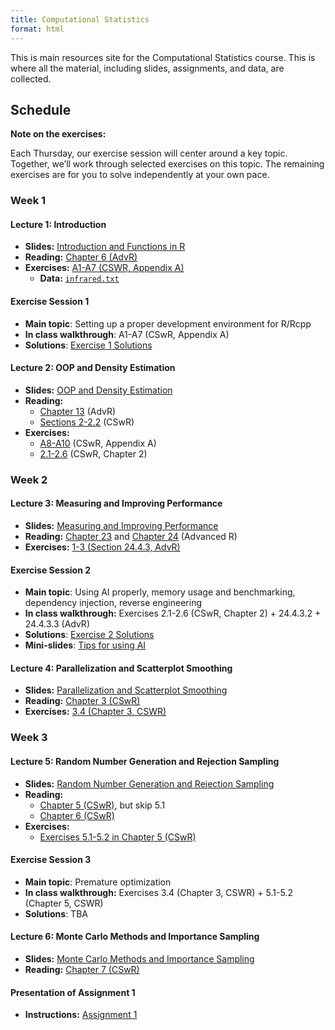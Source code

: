 ```yaml
---
title: Computational Statistics
format: html
---
```


This is main resources site for the Computational Statistics course. This is
where all the material, including slides, assignments, and data, are collected.

## Schedule

**Note on the exercises:**

Each Thursday, our exercise session will center around a key topic. Together,
we’ll work through selected exercises on this topic. The remaining exercises are
for you to solve independently at your own pace.

### Week 1

#### Lecture 1: Introduction

- **Slides:** [Introduction and Functions in R](slides/lecture1.pdf)
- **Reading:** [Chapter 6 (AdvR)](https://adv-r.hadley.nz/functions.html)
- **Exercises:** [A1-A7 (CSWR, Appendix
  A)](https://cswr.nrhstat.org/app-r#app-ex)
  - **Data:** [`infrared.txt`](data/infrared.txt)

#### Exercise Session 1

- **Main topic**: Setting up a proper development environment for R/Rcpp
- **In class walkthrough**: A1-A7 (CSwR, Appendix A)
- **Solutions**: [Exercise 1 Solutions](exercises/U1.qmd)

#### Lecture 2: OOP and Density Estimation

- **Slides:** [OOP and Density Estimation](slides/lecture2.pdf)
- **Reading:**
  - [Chapter 13](https://adv-r.hadley.nz/s3.html) (AdvR)
  - [Sections 2-2.2](https://cswr.nrhstat.org/density.html) (CSwR)
- **Exercises:**
  - [A8-A10](https://cswr.nrhstat.org/app-r#app-ex) (CSwR, Appendix A)
  - [2.1-2.6](https://cswr.nrhstat.org/density#density:ex) (CSwR, Chapter 2)

### Week 2

#### Lecture 3: Measuring and Improving Performance

- **Slides:** [Measuring and Improving Performance](slides/lecture3.pdf)
- **Reading:** [Chapter 23](https://adv-r.hadley.nz/perf-measure.html) and
  [Chapter 24](https://adv-r.hadley.nz/perf-improve.html) (Advanced R)
- **Exercises:** [1-3 (Section 24.4.3,
  AdvR)](https://adv-r.hadley.nz/perf-improve.html#exercises-71)

#### Exercise Session 2

- **Main topic**: Using AI properly, memory usage and benchmarking, dependency
  injection, reverse engineering
- **In class walkthrough:** Exercises 2.1-2.6 (CSwR, Chapter 2) + 24.4.3.2 +
  24.4.3.3 (AdvR)
- **Solutions**: [Exercise 2 Solutions](exercises/U2.qmd)
- **Mini-slides**: [Tips for using AI](slides/llm_use.pdf)

#### Lecture 4: Parallelization and Scatterplot Smoothing

- **Slides:** [Parallelization and Scatterplot Smoothing](slides/lecture4.pdf)
- **Reading:** [Chapter 3 (CSwR)](https://cswr.nrhstat.org/bivariate.html)
- **Exercises:** [3.4 (Chapter 3,
  CSWR)](https://cswr.nrhstat.org/bivariate#bivariate:ex)

### Week 3

#### Lecture 5: Random Number Generation and Rejection Sampling

- **Slides:** [Random Number Generation and Rejection
  Sampling](slides/lecture5.pdf)
- **Reading:**
  - [Chapter 5 (CSwR)](https://cswr.nrhstat.org/random-number-generation), but
    skip 5.1
  - [Chapter 6 (CSwR)](https://cswr.nrhstat.org/reject-samp)
- **Exercises:**
  - [Exercises 5.1-5.2 in Chapter 5
    (CSwR)](https://cswr.nrhstat.org/random-number-generation#univariate:ex)

#### Exercise Session 3

- **Main topic**: Premature optimization
- **In class walkthrough:** Exercises 3.4 (Chapter 3, CSWR) + 5.1-5.2 (Chapter 5, CSWR)
- **Solutions**: TBA

#### Lecture 6: Monte Carlo Methods and Importance Sampling

- **Slides:** [Monte Carlo Methods and Importance Sampling](slides/lecture6.pdf)
- **Reading:** [Chapter 7 (CSwR)](https://cswr.nrhstat.org/mci)

#### Presentation of Assignment 1

- **Instructions:** [Assignment 1](assignments/assignment1.html)

<!-- ### Week 4 -->
<!---->
<!-- #### Lecture 7: Optimization -->
<!---->
<!-- - **Slides:** [Optimization](slides/lecture7.pdf) -->
<!-- - **Reading:** -->
<!--   - [Chapter 8 (CSwR)](https://cswr.nrhstat.org/likelihood-and-optimization) -->
<!--   - [Chapter 9 (CSwR)](https://cswr.nrhstat.org/numopt) -->
<!---->
<!-- #### Lecture 8: Testing and Debugging -->
<!---->
<!-- - **Slides:** [Testing and Debugging](slides/lecture8.pdf) -->
<!-- - **Reading:** -->
<!--   [Chapter 22 (AdvR)](https://adv-r.hadley.nz/debugging.html#debugging) -->
<!---->
<!-- #### Presentation of Assignment 2 -->
<!---->
<!-- - **Instructions:** [Assignment 2](assignments/assignment2.html) -->
<!---->
<!-- ### Week 5 -->
<!---->
<!-- #### Lecture 9: Likelihood Optimization -->
<!---->
<!-- - **Slides:** [Likelihood Optimization](slides/lecture9.pdf) -->
<!-- - **Reading:** -->
<!---->
<!-- #### Lecture 10: The EM Algorithm -->
<!---->
<!-- - **Slides:** [The EM Algorithm](slides/lecture10.pdf) -->
<!-- - **Reading:** [Chapter 10 (CSwR)](https://cswr.nrhstat.org/em) -->
<!---->
<!-- ### Week 6 -->
<!---->
<!-- #### Lecture 11: Rcpp -->
<!---->
<!-- Prior to this lecture, you should have Rcpp installed. You can follow the -->
<!-- instructions in -->
<!-- [Rcpp for Everyone](https://teuder.github.io/rcpp4everyone_en/020_install.html#install-rcpp) -->
<!-- to get started. -->
<!---->
<!-- - **Slides:** [Rcpp](slides/lecture11.pdf) -->
<!-- - **Reading:** [Chapter 25 (AdvR)](https://adv-r.hadley.nz/rcpp.html#rcpp) -->
<!-- - **Exercises:** -->
<!--   - [1 and 2 from 25.2.6 (AdvR)](https://adv-r.hadley.nz/rcpp.html#exercise-started) -->
<!--   - [1 and 2 from 25.4.5 (AdvR)](https://adv-r.hadley.nz/rcpp.html#exercises-73) -->
<!--   - If you have time over, try the -->
<!--     [exercises in 25.5.7 (AdvR)](https://adv-r.hadley.nz/rcpp.html#exercises-74) -->
<!--     too -->

<!-- #### Lecture 11: Gaussian Mixtures and Mixed Models -->
<!---->
<!-- - **Slides:** [Gaussian Mixtures and Mixed Models](slides/lecture11.pdf) -->
<!-- - **Reading:** -->
<!--   - [Section 10.4](https://cswr.nrhstat.org/em#revisiting-gaussian-mixtures) -->
<!--   - [Section 8.5](https://cswr.nrhstat.org/likelihood-and-optimization#mixed-models) -->

<!-- #### Lecture 12: Stochastic Gradient Descent -->
<!---->
<!-- - **Slides:** [Stochastic Gradient Descent](slides/lecture12.pdf) -->
<!-- - **Reading:** [Sections 11-11.1 (CSwR)](https://cswr.nrhstat.org/stochopt) -->
<!---->
<!-- #### Presentation of Assignment 3 -->
<!---->
<!-- - **Instructions:** [Assignment 3](assignments/assignment3.html) -->
<!---->
<!-- ### Week 7 -->
<!---->
<!-- #### Lecture 13: Variations on Stochastic Gradient Descent -->
<!---->
<!-- - **Slides:** [Variations on Stochastic Gradient Descent](slides/lecture13.pdf) -->
<!-- - **Reading:** -->
<!--   [Sections 11.2-11.3 (CSwR)](https://cswr.nrhstat.org/stochopt#beyond-basic-stochastic-gradient-algorithms) -->
<!---->
<!-- #### Lecture 14: R Packages and Wrap-Up -->
<!---->
<!-- - **Slides:** [R Packages and Wrap-Up](slides/lecture14.pdf) -->
<!---->
<!-- #### Presentation of Assignment 4 -->
<!---->
<!-- - **Instructions:** [Assignment 4](assignments/assignment4.html) -->
